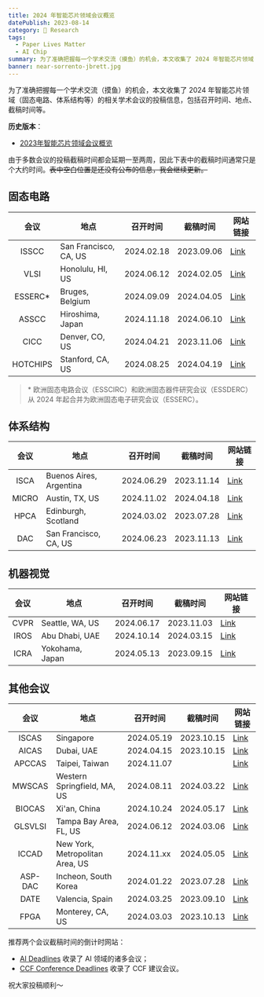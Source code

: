 ```yaml
---
title: 2024 年智能芯片领域会议概览
datePublish: 2023-08-14
category: 🌈 Research
tags:
  - Paper Lives Matter
  - AI Chip
summary: 为了准确把握每一个学术交流（摸鱼）的机会，本文收集了 2024 年智能芯片领域（固态电路、体系结构等）的相关学术会议的投稿信息，包括召开时间、地点、截稿时间等。
banner: near-sorrento-jbrett.jpg
---
```


为了准确把握每一个学术交流（摸鱼）的机会，本文收集了 2024 年智能芯片领域（固态电路、体系结构等）的相关学术会议的投稿信息，包括召开时间、地点、截稿时间等。

**历史版本**：
- [2023年智能芯片领域会议概览](/post/asic-conf-ddl-2023)

由于多数会议的投稿截稿时间都会延期一至两周，因此下表中的截稿时间通常只是个大约时间。~~表中空白位置是还没有公布的信息，我会继续更新。~~

## 固态电路

| 会议        | 地点 | 召开时间 | 截稿时间 | 网站链接 |
|:-----------:|------|----------|----------|----------|
| ISSCC    | San Francisco, CA, US | 2024.02.18 | 2023.09.06 | [Link](https://www.isscc.org) |
| VLSI     | Honolulu, HI, US      | 2024.06.12 | 2024.02.05 | [Link](https://www.vlsisymposium.org) |
| ESSERC*  | Bruges, Belgium       | 2024.09.09 | 2024.04.05 | [Link](https://www.esserc2024.org) |
| ASSCC    | Hiroshima, Japan      | 2024.11.18 | 2024.06.10 | [Link](https://a-sscc2024.org) |
| CICC     | Denver, CO, US        | 2024.04.21 | 2023.11.06 | [Link](https://www.ieee-cicc.org) |
| HOTCHIPS | Stanford, CA, US      | 2024.08.25 | 2024.04.19 | [Link](https://hotchips.org) |

> \* 欧洲固态电路会议（ESSCIRC）和欧洲固态器件研究会议（ESSDERC）从 2024 年起合并为欧洲固态电子研究会议（ESSERC）。

## 体系结构

| 会议     | 地点 | 召开时间 | 截稿时间 | 网站链接 |
|:--------:|------|----------|----------|----------|
| ISCA     | Buenos Aires, Argentina | 2024.06.29 | 2023.11.14 | [Link](https://iscaconf.org/isca2024) |
| MICRO    | Austin, TX, US          | 2024.11.02 | 2024.04.18 | [Link](https://microarch.org/micro57) |
| HPCA     | Edinburgh, Scotland     | 2024.03.02 | 2023.07.28 | [Link](https://hpca-conf.org/2024) |
| DAC      | San Francisco, CA, US   | 2024.06.23 | 2023.11.13 | [Link](https://www.dac.com) |

## 机器视觉

| 会议     | 地点 | 召开时间 | 截稿时间 | 网站链接 |
|:--------:|------|----------|----------|----------|
| CVPR    | Seattle, WA, US | 2024.06.17 | 2023.11.03 | [Link](https://cvpr2023.thecvf.com/Conferences/2024) |
| IROS    | Abu Dhabi, UAE  | 2024.10.14 | 2024.03.15 | [Link](https://iros2024-abudhabi.org/) |
| ICRA    | Yokohama, Japan | 2024.05.13 | 2023.09.15 | [Link](https://2024.ieee-icra.org) |

## 其他会议

| 会议       | 地点 | 召开时间 | 截稿时间 | 网站链接 |
|:----------:|------|----------|----------|----------|
| ISCAS      | Singapore              | 2024.05.19 | 2023.10.15 | [Link](https://2024.ieee-iscas.org) |
| AICAS      | Dubai, UAE             | 2024.04.15 | 2023.10.15 | [Link](http://www.aicas2024.org) |
| APCCAS     | Taipei, Taiwan         | 2024.11.07 |  | [Link](https://ieee-cas.org/event/conference/2024-ieee-asia-pacific-conference-circuits-and-systems) |
| MWSCAS     | Western Springfield, MA, US | 2024.08.11 | 2024.03.22 | [Link](https://www.mwscas2024.org) |
| BIOCAS     | Xi'an, China           | 2024.10.24 | 2024.05.17 | [Link](http://2024.ieee-biocas.org) |
| GLSVLSI    | Tampa Bay Area, FL, US | 2024.06.12 | 2024.03.06 | [Link](https://www.glsvlsi.org) |
| ICCAD      | New York, Metropolitan Area, US | 2024.11.xx | 2024.05.05 | [Link](https://iccad.com) |
| ASP-DAC    | Incheon, South Korea   | 2024.01.22 | 2023.07.28 | [Link](https://www.aspdac.com) |
| DATE       | Valencia, Spain        | 2024.03.25 | 2023.09.10 | [Link](https://www.date-conference.com) |
| FPGA       | Monterey, CA, US       | 2024.03.03 | 2023.10.13 | [Link](https://www.isfpga.org) |

推荐两个会议截稿时间的倒计时网站：
- [AI Deadlines](https://aideadlin.es) 收录了 AI 领域的诸多会议；
- [CCF Conference Deadlines](https://ccfddl.top/) 收录了 CCF 建议会议。

祝大家投稿顺利～
